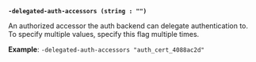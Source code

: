 <a id="secrets-flag-delegated-auth-accessors" />

**`-delegated-auth-accessors (string : "")`**

An authorized accessor the auth backend can delegate authentication to. To 
specify multiple values, specify this flag multiple times.

**Example**: `-delegated-auth-accessors "auth_cert_4088ac2d"`
